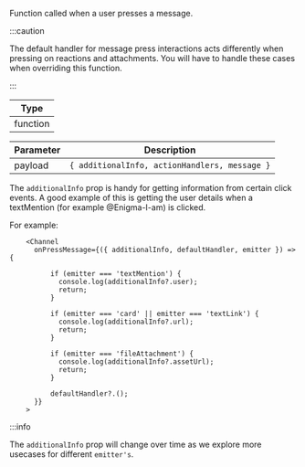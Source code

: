 Function called when a user presses a message.

:::caution

The default handler for message press interactions acts differently when pressing on reactions and attachments.
You will have to handle these cases when overriding this function.

:::

| Type     |
| -------- |
| function |

| Parameter | Description                                   |
| --------- | --------------------------------------------- |
| payload   | `{ additionalInfo, actionHandlers, message }` |

The `additionalInfo` prop is handy for getting information from certain click events.
A good example of this is getting the user details when a textMention (for example @Enigma-I-am) is clicked.

For example:

```tsx
    <Channel
      onPressMessage={({ additionalInfo, defaultHandler, emitter }) => {

          if (emitter === 'textMention') {
            console.log(additionalInfo?.user);
            return;
          }

          if (emitter === 'card' || emitter === 'textLink') {
            console.log(additionalInfo?.url);
            return;
          }

          if (emitter === 'fileAttachment') {
            console.log(additionalInfo?.assetUrl);
            return;
          }

          defaultHandler?.();
      }}
    >
```

:::info

The `additionalInfo` prop will change over time as we explore more usecases for different `emitter's`.
